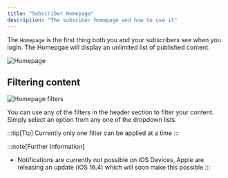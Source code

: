 ```yaml
---
title: "Subscriber Homepage"
description: "The subsciber homepage and how to use it"
---
```


The `Homepage` is the first thing both you and your subscribers see when you login. The Homepgae will display an unlimited list of published content.


![Homepage](/assets/content/homepage.png)

## Filtering content

![Homepage filters](/assets/content/homepage-filters.png)

You can use any of the filters in the header section to filter your content. Simply select an option from any one of the dropdown lists.


:::tip[Tip]
Currently only one filter can be applied at a time
:::



:::note[Further Information]
- Notifications are currently not possible on iOS Devices, Apple are releasing an update (iOS 16.4) which will soon make this possible
:::

